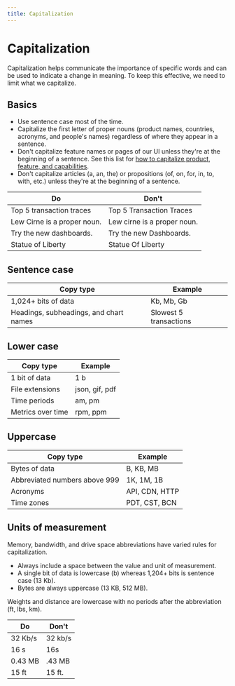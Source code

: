 ```yaml
---
title: Capitalization
---
```


# Capitalization

Capitalization helps communicate the importance of specific words and can be used to indicate a change in meaning. To keep this effective, we need to limit what we capitalize.

## Basics

-   Use sentence case most of the time.
-   Capitalize the first letter of proper nouns (product names, countries, acronyms, and people's names) regardless of where they appear in a sentence.
-   Don't capitalize feature names or pages of our UI unless they're at the beginning of a sentence. See this list for [how to capitalize product, feature, and capabilities](/style-guide/capitalization/product-capability-feature-usage).
-   Don't capitalize articles (a, an, the) or propositions (of, on, for, in, to, with, etc.) unless they're at the beginning of a sentence.

| Do                          | Don't                       |
| --------------------------- | --------------------------- |
| Top 5 transaction traces    | Top 5 Transaction Traces    |
| Lew Cirne is a proper noun. | Lew cirne is a proper noun. |
| Try the new dashboards.     | Try the new Dashboards.     |
| Statue of Liberty           | Statue Of Liberty           |

## Sentence case

| Copy type                              | Example                |
| -------------------------------------- | ---------------------- |
| 1,024+ bits of data                    | Kb, Mb, Gb             |
| Headings, subheadings, and chart names | Slowest 5 transactions |

## Lower case

| Copy type         | Example        |
| ----------------- | -------------- |
| 1 bit of data     | 1 b            |
| File extensions   | json, gif, pdf |
| Time periods      | am, pm         |
| Metrics over time | rpm, ppm       |

## Uppercase

| Copy type                     | Example        |
| ----------------------------- | -------------- |
| Bytes of data                 | B, KB, MB      |
| Abbreviated numbers above 999 | 1K, 1M, 1B     |
| Acronyms                      | API, CDN, HTTP |
| Time zones                    | PDT, CST, BCN  |

## Units of measurement

Memory, bandwidth, and drive space abbreviations have varied rules for capitalization.

-   Always include a space between the value and unit of measurement.
-   A single bit of data is lowercase (b) whereas 1,204+ bits is sentence case (13 Kb).
-   Bytes are always uppercase (13 KB, 512 MB).

Weights and distance are lowercase with no periods after the abbreviation (ft, lbs, km).

| Do      | Don't   |
| ------- | ------- |
| 32 Kb/s | 32 kb/s |
| 16 s    | 16s     |
| 0.43 MB | .43 MB  |
| 15 ft   | 15 ft.  |
